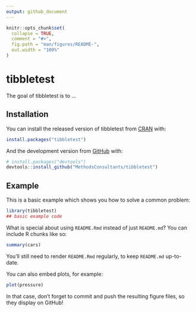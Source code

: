 ```yaml
---
output: github_document
---
```


<!-- README.md is generated from README.Rmd. Please edit that file -->

```r
knitr::opts_chunk$set(
  collapse = TRUE,
  comment = "#>",
  fig.path = "man/figures/README-",
  out.width = "100%"
)
```
# tibbletest

<!-- badges: start -->
<!-- badges: end -->

The goal of tibbletest is to ...

## Installation

You can install the released version of tibbletest from [CRAN](https://CRAN.R-project.org) with:

``` r
install.packages("tibbletest")
```

And the development version from [GitHub](https://github.com/) with:

``` r
# install.packages("devtools")
devtools::install_github("MethodsConsultants/tibbletest")
```
## Example

This is a basic example which shows you how to solve a common problem:

```r
library(tibbletest)
## basic example code
```

What is special about using `README.Rmd` instead of just `README.md`? You can include R chunks like so:

```r
summary(cars)
```

You'll still need to render `README.Rmd` regularly, to keep `README.md` up-to-date.

You can also embed plots, for example:

```r
plot(pressure)
```

In that case, don't forget to commit and push the resulting figure files, so they display on GitHub!
